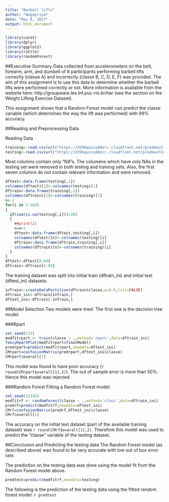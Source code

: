 ---
title: "Barbell lifts"
author: "Nagapriya"
date: "May 8, 2017"
output: html_document
---

```{r, include=FALSE, echo=FALSE}
library(caret)
library(dplyr)
library(ggplot2)
library(rattle)
library(randomForest)
```

##Executive Summary
Data collected from accelerometers on the belt, forearm, arm, and dumbell of 6 participants performing barbell lifts correctly (classe A) and incorrectly (classe B, C, D, E, F) was provided.
The aim of this assignment is to use this data to determine whether the barbell lifts were performed correctly or not. More information is available from the website here: http://groupware.les.inf.puc-rio.br/har (see the section on the Weight Lifting Exercise Dataset).

This assignment shows that a Random Forest model can predict the classe variable (which determines the way the lift was performed) with 99% accuracy.

##Reading and Preprocessing Data

Reading Data
```{r}
training<-read.csv(url("https://d396qusza40orc.cloudfront.net/predmachlearn/pml-training.csv"))
testing<-read.csv(url("https://d396qusza40orc.cloudfront.net/predmachlearn/pml-testing.csv"))
```

Most columns contain only "NA"s. The columens which have only NAs in the testing set were removed in both testing and training sets. Also, the first seven columns do not contain relevant information and were removed.

```{r}
dftest<-data.frame(testing[,1])
colnames(dftest)[1]<-colnames(testing)[1]
dftrain<-data.frame(training[,1])
colnames(dftrain)[1]<-colnames(training)[1]
n<-1
for(i in 2:160)
{
  if(sum(is.na(testing[,i]))<20)
  {
    ##print(i)
    n=n+1
    dftest<-data.frame(dftest,testing[,i])
    colnames(dftest)[n]<-colnames(testing)[i]
    dftrain<-data.frame(dftrain,training[,i])
    colnames(dftrain)[n]<-colnames(training)[i]
  }
}
dftest<-dftest[8:60]
dftrain<-dftrain[8:60]
```

The training dataset was split into initial train (dftrain_ini) and initial test (dftest_ini) datasets. 

```{r}
inTrain<-createDataPartition(dftrain$classe,p=0.6,list=FALSE)
dftrain_ini<-dftrain[inTrain,]
dftest_ini<-dftrain[-inTrain,]
```

##Model Selection
Two models were tried. The first one is the decision tree model.

###Rpart
```{r}
set.seed(233)
modfitrpart <- train(classe ~ .,method='rpart',data=dftrain_ini)
fancyRpartPlot(modfitrpart$finalModel)
predrpart=predict(modfitrpart,newdata=dftest_ini)
CMrpart=confusionMatrix(predrpart,dftest_ini$classe)
CMrpart$overall[1]
```
This model was found to have poor accuracy (`r round(CMrpart$overall[1],2)`). The out of sample error is more than 50%. Hence this model was rejected.


###Random Forest
Fitting a Random Forest model:
```{r}
set.seed(12345)
modfitrf <- randomForest(classe ~ .,method='class',data=dftrain_ini)
predrf=predict(modfitrf,newdata=dftest_ini)
CMrf=confusionMatrix(predrf,dftest_ini$classe)
CMrf$overall[1]
```
The accuracy on the initial test dataset (part of the available training dataset) was `r round(CMrf$overall[1],2)`. Therefore this model was used to predict the "classe" variable of the testing dataset.

##Conclusion and Predicting the testing data
The Random Forest model (as described above) was found to be very accurate with low out of box error rate. 

The prediction on the testing data  was done using the model fit from the Random Forest model above.

```{r}
predtest=predict(modfitrf,newdata=testing)
```

The following is the prediction of the testing data using the fitted random forest model:
`r predtest`
